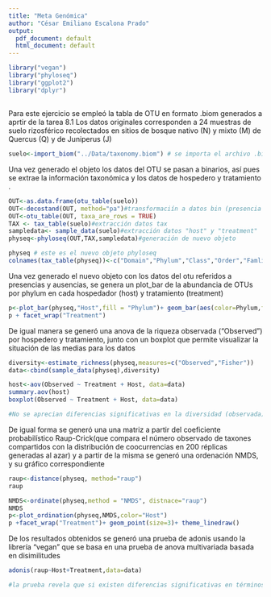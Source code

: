 ```yaml
---
title: "Meta Genómica"
author: "César Emiliano Escalona Prado"
output:
  pdf_document: default
  html_document: default
---
```


```r
library("vegan")
library("phyloseq")
library("ggplot2")
library("dplyr")

```

## 
Para este ejercicio se empleó la tabla de OTU en formato .biom generados a aprtir de la tarea 8.1
 Los datos originales corresponden a 24 muestras de suelo rizosférico recolectados en sitios de bosque nativo (N) y mixto (M) de Quercus (Q) y de Juniperus (J)
 

```r
suelo<-import_biom("../Data/taxonomy.biom") # se importa el archivo .biom y se le llama. 
```

Una vez generado el objeto los datos del OTU se pasan a binarios, así pues se extrae la información taxonómica y los datos de hospedero y tratamiento .


```r
OUT<-as.data.frame(otu_table(suelo))
OUT<-decostand(OUT, method="pa")#transformaciín a datos bin (presencia ausencia del otu)
OUT<-otu_table(OUT, taxa_are_rows = TRUE)
TAX <- tax_table(suelo)#extracción datos tax
sampledata<- sample_data(suelo)#extracción datos "host" y "treatment"
physeq<-phyloseq(OUT,TAX,sampledata)#generación de nuevo objeto

physeq # este es el nuevo objeto phyloseq
colnames(tax_table(physeq))<-c("Domain","Phylum","Class","Order","Famlily","Genus","Species")#redeterminar el nombre dev las columnas de acuerdo al categorias taxonómicas

```
Una vez generado el nuevo objeto con los datos del otu referidos a presencias y ausencias, se genera un plot_bar de la abundancia de OTUs por phylum en cada hospedador (host) y tratamiento (treatment) 
```r

p<-plot_bar(physeq,"Host",fill = "Phylum")+ geom_bar(aes(color=Phylum,fill=Phylum),stat="identity",position="stack") 
p + facet_wrap("Treatment") 
```
 De igual manera se generó una anova de la riqueza observada ("Observed") por hospedero y tratamiento, junto con un boxplot que permite visualizar la situación de las medias para los datos
 
```r
diversity<-estimate_richness(physeq,measures=c("Observed","Fisher"))
data<-cbind(sample_data(physeq),diversity)

host<-aov(Observed ~ Treatment + Host, data=data)
summary.aov(host)
boxplot(Observed ~ Treatment + Host, data=data)

#No se aprecian diferencias significativas en la diversidad (observada) respecto al tratamiento o al hospedero    
```
 
De igual forma se generó una  una matriz a partir del coeficiente probabilístico Raup-Crick(que compara el número observado de taxones compartidos con la distribución de coocurrencias en 200 réplicas generadas al azar) y a partir de la misma se generó una ordenación NMDS, y su gráfico correspondiente

```r
raup<-distance(physeq, method="raup")
raup

NMDS<-ordinate(physeq,method = "NMDS", distnace="raup")
NMDS
p<-plot_ordination(physeq,NMDS,color="Host")
p +facet_wrap("Treatment")+ geom_point(size=3)+ theme_linedraw()
```

De los resultados obtenidos se generó una prueba de adonis usando la librería "vegan" que se basa en una prueba de anova multivariada basada en disimilitudes

```r
adonis(raup~Host+Treatment,data=data)

#la prueba revela que si existen diferencias significativas en términos de estructura de la comunidad, tanto en función del hospedero como de tratamiento, (diferencias significativas en la diversidad beta)
```

